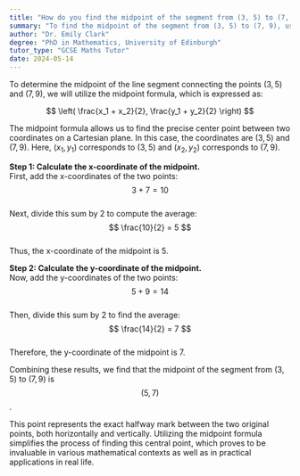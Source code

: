 ```yaml
---
title: "How do you find the midpoint of the segment from (3, 5) to (7, 9)?"
summary: "To find the midpoint of the segment from (3, 5) to (7, 9), use the midpoint formula; ((x₁ + x₂)/2, (y₁ + y₂)/2)."
author: "Dr. Emily Clark"
degree: "PhD in Mathematics, University of Edinburgh"
tutor_type: "GCSE Maths Tutor"
date: 2024-05-14
---
```


To determine the midpoint of the line segment connecting the points $(3, 5)$ and $(7, 9)$, we will utilize the midpoint formula, which is expressed as:

$$
\left( \frac{x_1 + x_2}{2}, \frac{y_1 + y_2}{2} \right)
$$

The midpoint formula allows us to find the precise center point between two coordinates on a Cartesian plane. In this case, the coordinates are $(3, 5)$ and $(7, 9)$. Here, $(x_1, y_1)$ corresponds to $(3, 5)$ and $(x_2, y_2)$ corresponds to $(7, 9)$.

**Step 1: Calculate the x-coordinate of the midpoint.**  
First, add the x-coordinates of the two points:
$$
3 + 7 = 10
$$  
Next, divide this sum by $2$ to compute the average:
$$
\frac{10}{2} = 5
$$  
Thus, the x-coordinate of the midpoint is $5$.

**Step 2: Calculate the y-coordinate of the midpoint.**  
Now, add the y-coordinates of the two points:
$$
5 + 9 = 14
$$  
Then, divide this sum by $2$ to find the average:
$$
\frac{14}{2} = 7
$$  
Therefore, the y-coordinate of the midpoint is $7$.

Combining these results, we find that the midpoint of the segment from $(3, 5)$ to $(7, 9)$ is 
$$(5, 7)$$. 

This point represents the exact halfway mark between the two original points, both horizontally and vertically. Utilizing the midpoint formula simplifies the process of finding this central point, which proves to be invaluable in various mathematical contexts as well as in practical applications in real life.
    